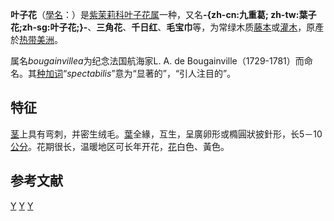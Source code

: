 {{noteTA
|1=zh-cn:叶子花; zh-tw:九重葛; zh-sg:九重葛;
}}
{{Speciesbox 
| image =Starr_030418-0058_Bougainvillea_spectabilis.jpg
| image_caption = 叶子花
| taxon = Bougainvillea spectabilis
| authority = [[Willd.|Willd.]], 1799
}}

'''叶子花'''（[[學名|學名]]：''{{lang|la|Bougainvillea spectabilis}}''）是[[紫茉莉科|紫茉莉科]][[叶子花属|叶子花属]]一种，又名'''-{zh-cn:九重葛; zh-tw:葉子花;zh-sg:叶子花;}-'''、'''三角花'''、'''千日红'''、'''毛宝巾'''等{{r|cvh}}，为常绿木质[[藤本|藤本]]或[[灌木|灌木]]，原產於[[热带美洲|热带美洲]]。

属名''bougainvillea''为纪念法国航海家L. A. de Bougainville（1729-1781）而命名。其[[种加词|种加词]]“''spectabilis''”意为“显著的”，“引人注目的”。

==特征==
[[茎|茎]]上具有弯刺，并密生绒毛。[[葉|葉]]全緣，互生，呈廣卵形或橢圓狀披針形，长5－10[[公分|公分]]。花期很长，温暖地区可长年开花，[[花|花]]白色、黃色。

==参考文献==
{{reflist|refs=
<ref name="cvh">{{cite book |editor=鲁德全、唐昌林 |title=中国植物志 第26卷 |url=http://frps.eflora.cn/frps/Bougainvillea%20spectabilis |accessdate=2017年3月19日 |edition= |series= |date= |year= |month= |publisher=科学出版社 |location= |language=中文 |isbn= |oclc= |doi= |id= |pages=6 |archive-date=2018年12月28日 |archive-url=https://web.archive.org/web/20181228195506/http://frps.eflora.cn/frps/Bougainvillea%20spectabilis |dead-url=no }}</ref>
}}
{{Taxonbar|from=Q2921547}}

[[Category:叶子花属|Y]]
[[Category:常绿木质藤本植物|Y]]
[[Category:1799年描述的植物|Y]]